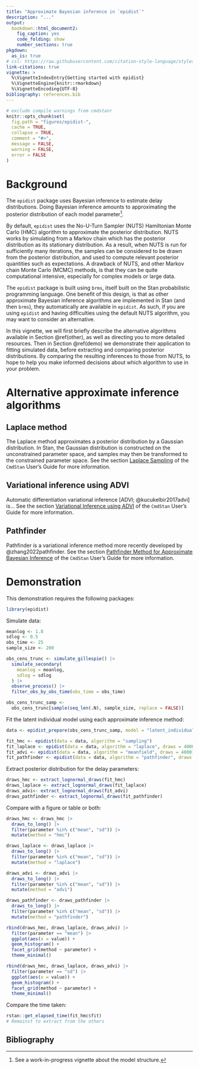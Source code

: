 ```yaml
---
title: "Approximate Bayesian inference in `epidist`"
description: "..."
output: 
  bookdown::html_document2:
    fig_caption: yes
    code_folding: show
    number_sections: true
pkgdown:
  as_is: true
# csl: https://raw.githubusercontent.com/citation-style-language/styles/master/apa-numeric-superscript-brackets.csl
link-citations: true
vignette: >
  %\VignetteIndexEntry{Getting started with epidist}
  %\VignetteEngine{knitr::rmarkdown}
  %\VignetteEncoding{UTF-8}
bibliography: references.bib
---
```


```r
# exclude compile warnings from cmdstanr
knitr::opts_chunk$set(
  fig.path = "figures/epidist-",
  cache = TRUE,
  collapse = TRUE,
  comment = "#>",
  message = FALSE,
  warning = FALSE,
  error = FALSE
)
```

# Background

The `epidist` package uses Bayesian inference to estimate delay distributions.
Doing Bayesian inference amounts to approximating the posterior distribution of each model parameter^[See a work-in-progress vignette about the model structure.].

By default, `epidist` uses the No-U-Turn Sampler (NUTS) Hamiltonian Monte Carlo (HMC) algorithm to approximate the posterior distribution.
NUTS works by simulating from a Markov chain which has the posterior distribution as its stationary distribution.
As a result, when NUTS is run for sufficiently many iterations, the samples can be considered to be drawn from the posterior distribution, and used to compute relevant posterior quantities such as expectations.
A drawback of NUTS, and other Markov chain Monte Carlo (MCMC) methods, is that they can be quite computational intensive, especially for complex models or large data.

The `epidist` package is built using `brms`, itself built on the Stan probabilistic programming language.
One benefit of this design, is that as other approximate Bayesian inference algorithms are implemented in Stan (and then `brms`), they automatically are available in `epidist`.
As such, if you are using `epidist` and having difficulties using the default NUTS algorithm, you may want to consider an alternative.

In this vignette, we will first briefly describe the alternative algorithms available in Section \@ref(other), as well as directing you to more detailed resources.
Then in Section  \@ref(demo) we demonstrate their application to fitting simulated data, before extracting and comparing posterior distributions.
By comparing the resulting inferences to those from NUTS, to hope to help you make informed decisions about which algorithm to use in your problem.

# Alternative approximate inference algorithms {#other}

## Laplace method

The Laplace method approximates a posterior distribution by a Gaussian distribution.
In Stan, the Gaussian distribution is constructed on the unconstrained parameter space, and samples may then be transformed to the constrained parameter space.
See the section [Laplace Sampling](https://mc-stan.org/docs/cmdstan-guide/laplace_sample_config.html) of the `CmdStan` User's Guide for more information.

## Variational inference using ADVI

Automatic differentiation variational inference [ADVI; @kucukelbir2017advi] is...
See the section [Variational Inference using ADVI](https://mc-stan.org/docs/cmdstan-guide/variational_config.html) of the `CmdStan` User's Guide for more information.

## Pathfinder

Pathfinder is a variational inference method more recently developed by @zhang2022pathfinder.
See the section [Pathfinder Method for Approximate Bayesian Inference](https://mc-stan.org/docs/cmdstan-guide/pathfinder_config.html) of the `CmdStan` User's Guide for more information.

# Demonstration {#demo}

This demonstration requires the following packages:

```r
library(epidist)
```

Simulate data:

```r
meanlog <- 1.8
sdlog <- 0.5
obs_time <- 25
sample_size <- 200

obs_cens_trunc <- simulate_gillespie() |>
  simulate_secondary(
    meanlog = meanlog,
    sdlog = sdlog
  ) |>
  observe_process() |>
  filter_obs_by_obs_time(obs_time = obs_time)

obs_cens_trunc_samp <-
  obs_cens_trunc[sample(seq_len(.N), sample_size, replace = FALSE)]
```

Fit the latent individual model using each approximate inference method:

```r
data <- epidist_prepare(obs_cens_trunc_samp, model = "latent_individual")

fit_hmc <- epidist(data = data, algorithm = "sampling")
fit_laplace <- epidist(data = data, algorithm = "laplace", draws = 4000)
fit_advi <- epidist(data = data, algorithm = "meanfield", draws = 4000)
fit_pathfinder <- epidist(data = data, algorithm = "pathfinder", draws = 4000)
```

Extract posterior distribution for the delay parameters:

```r
draws_hmc <- extract_lognormal_draws(fit_hmc)
draws_laplace <- extract_lognormal_draws(fit_laplace)
draws_advi<- extract_lognormal_draws(fit_advi)
draws_pathfinder <- extract_lognormal_draws(fit_pathfinder)
```

Compare with a figure or table or both:

```r
draws_hmc <- draws_hmc |>
  draws_to_long() |>
  filter(parameter %in% c("mean", "sd")) |>
  mutate(method = "hmc")

draws_laplace <- draws_laplace |>
  draws_to_long() |>
  filter(parameter %in% c("mean", "sd")) |>
  mutate(method = "laplace")

draws_advi <- draws_advi |>
  draws_to_long() |>
  filter(parameter %in% c("mean", "sd")) |>
  mutate(method = "advi")

draws_pathfinder <- draws_pathfinder |>
  draws_to_long() |>
  filter(parameter %in% c("mean", "sd")) |>
  mutate(method = "pathfinder")

rbind(draws_hmc, draws_laplace, draws_advi) |>
  filter(parameter == "mean") |>
  ggplot(aes(x = value)) +
  geom_histogram() +
  facet_grid(method ~ parameter) +
  theme_minimal()

rbind(draws_hmc, draws_laplace, draws_advi) |>
  filter(parameter == "sd") |>
  ggplot(aes(x = value)) +
  geom_histogram() +
  facet_grid(method ~ parameter) +
  theme_minimal()
```

Compare the time taken:

```r
rstan::get_elapsed_time(fit_hmc$fit)
# Remainst to extract from the others
```

## Bibliography {-}
